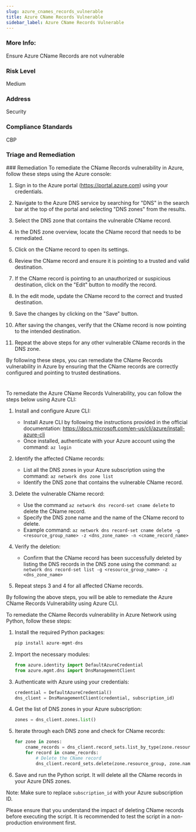 ```yaml
---
slug: azure_cnames_records_vulnerable
title: Azure CName Records Vulnerable
sidebar_label: Azure CName Records Vulnerable
---
```


### More Info:

Ensure Azure CName Records are not vulnerable

### Risk Level

Medium

### Address

Security

### Compliance Standards

CBP


### Triage and Remediation
<Tabs>
<Tab title='Remediation'>
### Remediation

<AccordionGroup>
<Accordion title='Using Console' defaultOpen='true'>
To remediate the CName Records vulnerability in Azure, follow these steps using the Azure console:

1. Sign in to the Azure portal (https://portal.azure.com) using your credentials.

2. Navigate to the Azure DNS service by searching for "DNS" in the search bar at the top of the portal and selecting "DNS zones" from the results.

3. Select the DNS zone that contains the vulnerable CName record.

4. In the DNS zone overview, locate the CName record that needs to be remediated.

5. Click on the CName record to open its settings.

6. Review the CName record and ensure it is pointing to a trusted and valid destination.

7. If the CName record is pointing to an unauthorized or suspicious destination, click on the "Edit" button to modify the record.

8. In the edit mode, update the CName record to the correct and trusted destination.

9. Save the changes by clicking on the "Save" button.

10. After saving the changes, verify that the CName record is now pointing to the intended destination.

11. Repeat the above steps for any other vulnerable CName records in the DNS zone.

By following these steps, you can remediate the CName Records vulnerability in Azure by ensuring that the CName records are correctly configured and pointing to trusted destinations.

#
</Accordion>

<Accordion title='Using CLI'>
To remediate the Azure CName Records Vulnerability, you can follow the steps below using Azure CLI:

1. Install and configure Azure CLI: 
   - Install Azure CLI by following the instructions provided in the official documentation: https://docs.microsoft.com/en-us/cli/azure/install-azure-cli
   - Once installed, authenticate with your Azure account using the command: `az login`

2. Identify the affected CName records:
   - List all the DNS zones in your Azure subscription using the command: `az network dns zone list`
   - Identify the DNS zone that contains the vulnerable CName record.

3. Delete the vulnerable CName record:
   - Use the command `az network dns record-set cname delete` to delete the CName record.
   - Specify the DNS zone name and the name of the CName record to delete.
   - Example command: `az network dns record-set cname delete -g <resource_group_name> -z <dns_zone_name> -n <cname_record_name>`

4. Verify the deletion:
   - Confirm that the CName record has been successfully deleted by listing the DNS records in the DNS zone using the command: `az network dns record-set list -g <resource_group_name> -z <dns_zone_name>`

5. Repeat steps 3 and 4 for all affected CName records.

By following the above steps, you will be able to remediate the Azure CName Records Vulnerability using Azure CLI.
</Accordion>

<Accordion title='Using Python'>
To remediate the CName Records vulnerability in Azure Network using Python, follow these steps:

1. Install the required Python packages:
   ```python
   pip install azure-mgmt-dns
   ```

2. Import the necessary modules:
   ```python
   from azure.identity import DefaultAzureCredential
   from azure.mgmt.dns import DnsManagementClient
   ```

3. Authenticate with Azure using your credentials:
   ```python
   credential = DefaultAzureCredential()
   dns_client = DnsManagementClient(credential, subscription_id)
   ```

4. Get the list of DNS zones in your Azure subscription:
   ```python
   zones = dns_client.zones.list()
   ```

5. Iterate through each DNS zone and check for CName records:
   ```python
   for zone in zones:
       cname_records = dns_client.record_sets.list_by_type(zone.resource_group, zone.name, 'CNAME')
       for record in cname_records:
           # Delete the CName record
           dns_client.record_sets.delete(zone.resource_group, zone.name, record.name, 'CNAME')
   ```

6. Save and run the Python script. It will delete all the CName records in your Azure DNS zones.

Note: Make sure to replace `subscription_id` with your Azure subscription ID.

Please ensure that you understand the impact of deleting CName records before executing the script. It is recommended to test the script in a non-production environment first.
</Accordion>

</AccordionGroup>
</Tab>
</Tabs>


